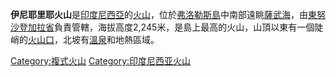 {{Infobox Mountain
| Name = 伊尼耶里耶火山
| photo = 
| photo_caption = 
| Elevation = 2,245米
| elevation_ref = 
| prominence = 
| listing = [[Ultra_prominent_peak|Ultra]]<br />[[Ribu|Ribu]]
| Location = {{INA}}[[弗洛勒斯島|弗洛勒斯島]]
| range = 
| pushpin_map = Indonesia
| latd=8 |latm=52 |lats=30 |latNS=S
| longd=120 |longm=57 |longs=0 |longEW=E
| Coordinates = {{coord|8|52|30|S|120|57|0|E|type:mountain}}
| topo = 
| Type = [[複式火山|複式火山]]
| age = 
| Last eruption = 公元前8050年(?)
| first_ascent = 
| easiest_route = 
}}

'''伊尼耶里耶火山'''是[[印度尼西亞|印度尼西亞]]的[[火山|火山]]，位於[[弗洛勒斯島|弗洛勒斯島]]中南部遠眺[[薩武海|薩武海]]，由[[東努沙登加拉省|東努沙登加拉省]]負責管轄，海拔高度2,245米，是島上最高的火山，山頂以東有一個陡峭的[[火山口|火山口]]，北坡有[[溫泉|溫泉]]和地熱區域。

[[Category:複式火山|Category:複式火山]]
[[Category:印度尼西亚火山|Category:印度尼西亚火山]]

{{Indonesia-stub}}